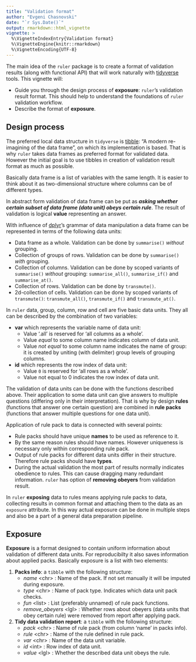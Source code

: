 ```yaml
---
title: "Validation format"
author: "Evgeni Chasnovski"
date: "`r Sys.Date()`"
output: rmarkdown::html_vignette
vignette: >
  %\VignetteIndexEntry{Validation format}
  %\VignetteEngine{knitr::rmarkdown}
  %\VignetteEncoding{UTF-8}
---
```


The main idea of the `ruler` package is to create a format of validation results (along with functional API) that will work naturally with [tidyverse](http://tidyverse.org) tools. This vignette will:

- Guide you through the design process of __exposure__: `ruler`'s validation result format. This should help to understand the foundations of `ruler` validation workflow.
- Describe the format of __exposure__.

## Design process

The preferred local data structure in `tidyverse` is [tibble](http://tibble.tidyverse.org): "A modern re-imagining of the data frame", on which its implementation is based. That is why `ruler` takes data frames as preferred format for validated data. However the initial goal is to use tibbles in creation of validation result format as much as possible.

Basically data frame is a list of variables with the same length. It is easier to think about it as two-dimensional structure where columns can be of different types.

In abstract form validation of data frame can be put as ___asking whether certain subset of data frame (data unit) obeys certain rule___. The result of validation is logical __value__ representing an answer.

With influence of [dplyr](http://dplyr.tidyverse.org)'s grammar of data manipulation a data frame can be represented in terms of the following data units:

- Data frame as a whole. Validation can be done by `summarise()` _without_ grouping.
- Collection of groups of rows. Validation can be done by `summarise()` _with_ grouping.
- Collection of columns. Validation can be done by scoped variants of `summarise()` _without_ grouping: `summarise_all()`, `summarise_if()` and `summarise_at()`.
- Collection of rows. Validation can be done by `transmute()`.
- 2d-collection of cells. Validation can be done by scoped variants of `transmute()`: `transmute_all()`, `transmute_if()` and `transmute_at()`.

In `ruler` data, group, column, row and cell are five basic data units. They all can be described by the combination of two variables:

- __var__ which represents the variable name of data unit:
    - Value '.all' is reserved for 'all columns as a whole'.
    - Value _equal_ to some column name indicates column of data unit.
    - Value _not equal_ to some column name indicates the name of group: it is created by uniting (with delimiter) group levels of grouping columns.
- __id__ which represents the row index of data unit:
    - Value `0` is reserved for 'all rows as a whole'.
    - Value not equal to 0 indicates the row index of data unit.

The validation of data units can be done with the functions described above. Their application to some data unit can give answers to multiple questions (differing only in their interpretation). That is why by design __rules__ (functions that answer one certain question) are combined in __rule packs__ (functions that answer multiple questions for one data unit).

Application of rule pack to data is connected with several points:

- Rule packs should have unique __names__ to be used as reference to it.
- By the same reason rules should have names. However uniqueness is necessary only within corresponding rule pack.
- Output of rule packs for different data units differ in their structure. Therefore rule packs should have __types__.
- During the actual validation the most part of results normally indicates obedience to rules. This can cause dragging many redundant information. `ruler` has option of __removing obeyers__ from validation result.

In `ruler` __exposing__ data to rules means applying rule packs to data, collecting results in common format and attaching them to the data as an `exposure` attribute. In this way actual exposure can be done in multiple steps and also be a part of a general data preparation pipeline.

## Exposure

__Exposure__ is a format designed to contain uniform information about validation of different data units. For reproducibilty it also saves information about applied packs. Basically exposure is a list with two elements:

1. __Packs info__: a `tibble` with the following structure:
    - _name_ \<chr\> : Name of the pack. If not set manually it will be imputed during exposure.
    - _type_ \<chr\> : Name of pack type. Indicates which data unit pack checks.
    - _fun_ \<list\> : List (preferably unnamed) of rule pack functions.
    - _remove_obeyers_ \<lgl\> : Whether rows about obeyers (data units that obey certain rule) were removed from report after applying pack.
2. __Tidy data validation report__: a `tibble` with the following structure:
    - _pack_ \<chr\> : Name of rule pack (from column 'name' in packs info).
    - _rule_ \<chr\> : Name of the rule defined in rule pack.
    - _var_ \<chr\> : Name of the data unit variable.
    - _id_ \<int\> : Row index of data unit.
    - _value_ \<lgl\> : Whether the described data unit obeys the rule.
